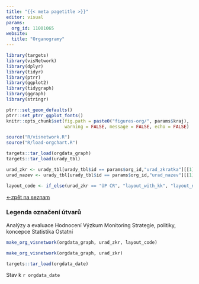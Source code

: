 ```yaml
---
title: "{{< meta pagetitle >}}"
editor: visual
params:
  org_id: 11001065
website:
  title: "Organogramy"
---
```


```r
library(targets)
library(visNetwork)
library(dplyr)
library(tidyr)
library(ptrr)
library(ggplot2)
library(tidygraph)
library(ggraph)
library(stringr)

ptrr::set_geom_defaults()
ptrr::set_ptrr_ggplot_fonts()
knitr::opts_chunk$set(fig.path = paste0("figures-org/", params$kraj), 
                      warning = FALSE, message = FALSE, echo = FALSE)

source("R/visnetwork.R")
source("R/load-orgchart.R")
```

```r
targets::tar_load(orgdata_graph)
targets::tar_load(urady_tbl)
```

```r
urad_zkr <- urady_tbl[urady_tbl$id == params$org_id,"urad_zkratka"][[1]]
urad_nazev <- urady_tbl[urady_tbl$id == params$org_id,"urad_nazev"][[1]]
```

```r
layout_code <- if_else(urad_zkr == "ÚP ČR", "layout_with_kk", "layout_nicely")
```

[←zpět na seznam](index.html)

::: callout-note
### Legenda označení útvarů {#legenda-označení-útvarů}

:::{.legend-box}
[Analýzy a evaluace]{.lg .anal} [Hodnocení]{.lg .hodnoc} [Výzkum]{.lg .vyzk} [Monitoring]{.lg .monit} [Strategie, politiky, koncepce]{.lg .strat} [Statistika]{.lg .stat}  [Ostatní]{.lg} 
:::
:::

```r
make_org_visnetwork(orgdata_graph, urad_zkr, layout_code)
```

```r
make_org_visnetwork(orgdata_graph, urad_zkr)
```

```r
targets::tar_load(orgdata_date)
```

Stav k `r orgdata_date`
